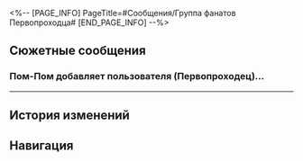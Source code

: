<%-- [PAGE_INFO]
PageTitle=#Сообщения/Группа фанатов Первопроходца#
[END_PAGE_INFO] --%>
{{Сообщение Инфобокс
|id          = 196
|Изображение = НИП Группа фанатов Первопроходца Иконка.png
|Тип         = Группа
|Персонажи   = [[Броня]]; [[Дань Хэн]]; [[Искорка]]; [[Март 7]]; [[Первопроходец]]; [[Пом-Пом]]; [[Химеко]]; [[Цинцюэ]]
|Фракция     = Звёздный экспресс
}}

==Сюжетные сообщения==
===Пом-Пом добавляет пользователя (Первопроходец)...===
{{Сообщения
|условие_получения = 
|текст =
:{{Диалог|Предупреждение}} Пом-Пом добавляет пользователя (Первопроходец) в групповой чат
:'''(Первопроходец):''' ?
:'''(Первопроходец):''' Что это за чат?
:'''Пом-Пом:''' (Первопроходец) {{MC|ж=зашла|м=зашёл}}!
:'''Пом-Пом:''' Нам прислали архив с игрой. Ты в ней {{MC|ж=указана|м=указан}} как почётный продюсер.
:'''Пом-Пом:''' Давай узнаем, что думают остальные.
:'''Броня:''' Игра похожа на «Эфирные войны», которые были популярны в Белобоге... Она тоже от КММ?
:'''Цинцюэ:''' Мне приятно смотреть, как Верховная провидица работает на меня! Спасибо, что осуществили мою мечту!
:'''Искорка:''' {{MC|ж=Серовласка|м=Серовласый}}, у тебя и в этом талант! Я в тебе не сомневалась!
:'''Дань Хэн:''' На 30% лучше предыдущей версии, а значит, на 30% интереснее.
:'''Март 7:''' Хе-хе, вот она, сила дружбы!
:'''Пом-Пом:''' Пом-Пом слышала, что игра очень скоро станет популярной, а это мощная реклама экспрессу.
:{Выбор} Ой, как всё быстро...
::'''(Первопроходец):''' Данкси не предупреждал, что всё будет так быстро. А я ведь даже текст выступления не {{MC|ж=написала|м=написал}}.
:{Выбор} Да-да, я {{MC|ж=крута|м=крут}}.
::'''(Первопроходец):''' Вы правы. Захвалите меня полностью.
:'''Химеко:''' Хе-хе, в первопроходческой экспедиции всегда есть место веселью и неожиданностям. Похоже, тебе удалось в этом убедиться.
:'''Химеко:''' Благодаря тебе на экспрессе возродилась традиция праздника. Как же мне не хватало этого чувства.
:'''Химеко:''' Продолжай в тот же духе, (Первопроходец). Однажды и ты оставишь след в наследии Безымянных.
}}
----

==История изменений==
{{История изменений|3.2}}

==Навигация==
{{Сообщения Навбокс}}
